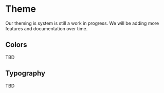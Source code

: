 # Theme

Our theming is system is still a work in progress. We will be adding more
features and documentation over time.

## Colors

TBD

## Typography

TBD
